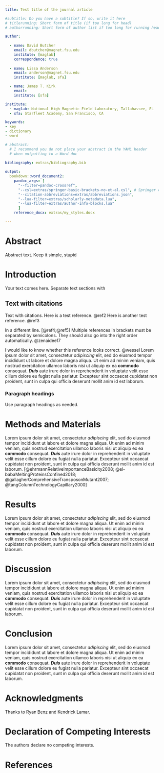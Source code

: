```yaml
---
title: Test title of the journal article

#subtitle: Do you have a subtitle? If so, write it here
# titlerunning: Short form of title (if too long for head)
# authorrunning: Short form of author list if too long for running head

author:
  
  - name: David Butcher
    email: dbutcher@magnet.fsu.edu
    institute: [maglab]
    correspondence: true
    
  - name: Lissa Anderson
    email: anderson@magnet.fsu.edu
    institute: [maglab, sfa]

  - name: James T. Kirk
    email:
    institute: [sfa]

institute:
  - maglab: National High Magnetic Field Laboratory, Tallahassee, FL
  - sfa: Starfleet Academy, San Francisco, CA

keywords:
- key
- dictionary
- word

# abstract:
  # I recommend you do not place your abstract in the YAML header
  # when outputting to a Word doc
  
bibliography: extras/bibliography.bib

output:
  bookdown::word_document2:
    pandoc_args: [
      "--filter=pandoc-crossref",
      "--csl=extras/springer-basic-brackets-no-et-al.csl", # Springer citation style
      "--citation-abbreviations=extras/abbreviations.json",
      "--lua-filter=extras/scholarly-metadata.lua",
      "--lua-filter=extras/author-info-blocks.lua"
      ]
    reference_docx: extras/my_styles.docx

---
```


# Abstract

Abstract text. Keep it simple, stupid

# Introduction {#intro}

Your text comes here. Separate text sections with

## Text with citations {#sec:1}

Text with citations. Here is a test reference. @ref2 Here is another test reference. @ref3

In a different line. [@ref4;@ref5] Multiple references in brackets must be separated by semicolons. They should also go into the right order automatically. @zenaidee17

I would like to know whether this reference looks correct. @wessel Lorem ipsum dolor sit amet,
consectetur *adipiscing* elit, sed do eiusmod tempor incididunt ut labore et dolore magna aliqua. Ut enim ad minim veniam, quis nostrud exercitation ullamco laboris nisi ut aliquip ex ea **commodo** consequat. ***Duis*** aute irure dolor in reprehenderit in voluptate velit esse cillum dolore eu fugiat nulla pariatur. Excepteur sint occaecat cupidatat non proident, sunt in culpa qui officia deserunt mollit anim id est laborum.


### Paragraph headings 

Use paragraph headings as needed.

# Methods and Materials
Lorem ipsum dolor sit amet, consectetur *adipiscing* elit, sed do eiusmod tempor incididunt ut labore et dolore magna aliqua. Ut enim ad minim veniam, quis nostrud exercitation ullamco laboris nisi ut aliquip ex ea **commodo** consequat. ***Duis*** aute irure dolor in reprehenderit in voluptate velit esse cillum dolore eu fugiat nulla pariatur. Excepteur sint occaecat cupidatat non proident, sunt in culpa qui officia deserunt mollit anim id est laborum. [@ehrmannRelativeImportanceBasicity2008; @el-babaMeltingProteinsConfined2018; @gallagherComprehensiveTransposonMutant2007; @tangColumnTechnologyCapillary2000]

# Results

Lorem ipsum dolor sit amet, consectetur *adipiscing* elit, sed do eiusmod tempor incididunt ut labore et dolore magna aliqua. Ut enim ad minim veniam, quis nostrud exercitation ullamco laboris nisi ut aliquip ex ea **commodo** consequat. ***Duis*** aute irure dolor in reprehenderit in voluptate velit esse cillum dolore eu fugiat nulla pariatur. Excepteur sint occaecat cupidatat non proident, sunt in culpa qui officia deserunt mollit anim id est laborum.

# Discussion

Lorem ipsum dolor sit amet, consectetur *adipiscing* elit, sed do eiusmod tempor incididunt ut labore et dolore magna aliqua. Ut enim ad minim veniam, quis nostrud exercitation ullamco laboris nisi ut aliquip ex ea **commodo** consequat. ***Duis*** aute irure dolor in reprehenderit in voluptate velit esse cillum dolore eu fugiat nulla pariatur. Excepteur sint occaecat cupidatat non proident, sunt in culpa qui officia deserunt mollit anim id est laborum.

# Conclusion

Lorem ipsum dolor sit amet, consectetur *adipiscing* elit, sed do eiusmod tempor incididunt ut labore et dolore magna aliqua. Ut enim ad minim veniam, quis nostrud exercitation ullamco laboris nisi ut aliquip ex ea **commodo** consequat. ***Duis*** aute irure dolor in reprehenderit in voluptate velit esse cillum dolore eu fugiat nulla pariatur. Excepteur sint occaecat cupidatat non proident, sunt in culpa qui officia deserunt mollit anim id est laborum.

# Acknowledgments

Thanks to Ryan Benz and Kendrick Lamar.

# Declaration of Competing Interests

The authors declare no competing interests.

# References {#refs}

